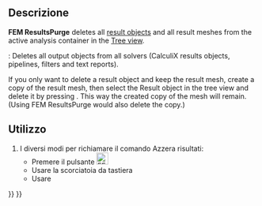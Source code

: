 <languages/>

<div class="mw-translate-fuzzy">
{{Docnav/it|[[FEM_SolverRun/it|Avvia i calcoli con il solutore]]|[[FEM_ResultShow/it|Mostra i risultati]]|[[FEM_Workbench/it|FEM]]|IconL=FEM_RunSolver.png|IconC=Workbench_FEM.svg|IconR=FEM_ShowResult.png}}
</div>

<div class="mw-translate-fuzzy">
{{GuiCommand/it
|Name=FEM ResultsPurge
|Name/it=Azzera risultati
|MenuLocation=Risultati → Azzera risultati
|Workbenches=[[FEM_Workbench/it|FEM]]
|Shortcut={{KEY|R}} {{KEY|P}}
|SeeAlso=[[FEM_tutorial/it|Tutorial FEM]]
}}
</div>

<span id="Description"></span>
==Descrizione==

'''FEM ResultsPurge''' deletes all [[FEM_ResultShow|result objects]] and all result meshes from the active analysis container in the [[Tree_view|Tree view]].

{{VersionPlus|1.1}}: Deletes all output objects from all solvers (CalculiX results objects, pipelines, filters and text reports).

If you only want to delete a result object and keep the result mesh, create a copy of the result mesh, then select the Result object in the tree view and delete it by pressing {{KEY|Del}}. This way the created copy of the mesh will remain. (Using FEM ResultsPurge would also delete the copy.)

<span id="Usage"></span>
==Utilizzo==

<div class="mw-translate-fuzzy">
# I diversi modi per richiamare il comando Azzera risultati:
#* Premere il pulsante [[Image:FEM_PurgeResults.png|24px]]
#* Usare la scorciatoia da tastiera {{KEY|S}} {{KEY|S}}
#* Usare {{MenuCommand|Risultati → Azzera risultati}}
</div>


<div class="mw-translate-fuzzy">
{{Docnav/it|[[FEM_SolverRun/it|Avvia i calcoli con il solutore]]|[[FEM_ResultShow/it|Mostra i risultati]]|[[FEM_Workbench/it|FEM]]|IconL=FEM_RunSolver.png|IconC=Workbench_FEM.svg|IconR=FEM_ShowResult.png}}
</div>

{{FEM Tools navi{{#translation:}}}}
{{Userdocnavi{{#translation:}}}}
{{clear}}